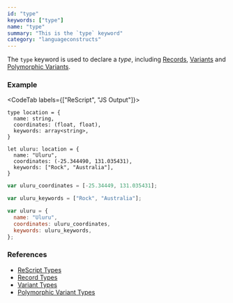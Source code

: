 ```yaml
---
id: "type"
keywords: ["type"]
name: "type"
summary: "This is the `type` keyword"
category: "languageconstructs"
---
```


The `type` keyword is used to declare a _type_, including [Records](/docs/manual/latest/record), [Variants](/docs/manual/latest/variant) and [Polymorphic Variants](/docs/manual/latest/polymorphic-variant).

### Example

<CodeTab labels={["ReScript", "JS Output"]}>

```res
type location = {
  name: string,
  coordinates: (float, float),
  keywords: array<string>,
}

let uluru: location = {
  name: "Uluru",
  coordinates: (-25.344490, 131.035431),
  keywords: ["Rock", "Australia"],
}
```

```js
var uluru_coordinates = [-25.34449, 131.035431];

var uluru_keywords = ["Rock", "Australia"];

var uluru = {
  name: "Uluru",
  coordinates: uluru_coordinates,
  keywords: uluru_keywords,
};
```

</CodeTab>

### References

* [ReScript Types](/docs/manual/latest/type)
* [Record Types](/docs/manual/latest/record)
* [Variant Types](/docs/manual/latest/variant)
* [Polymorphic Variant Types](/docs/manual/latest/polymorphic-variant)

